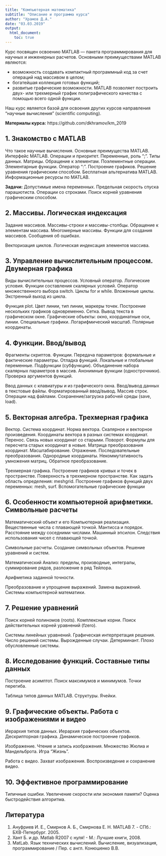 ```yaml
---
title: "Компьютерная математика"
subtitle: "Описание и программа курса"
author: "Храмов Д.А."
date: "03.03.2019"
output: 
  html_document:
    toc: true
---
```



Курс посвящен освоению MATLAB — пакета программирования для научных и инженерных расчетов. Основными преимуществами MATLAB являются:

* возможность создавать компактный программный код за счет операций над массивом в целом;
* богатейшая коллекция готовых функций;
* развитые графические возможности. MATLAB позволяет построить двух- или трехмерный график полиграфического качества с помощью всего одной функции.

Наш курс является базой для освоения других курсов направления "научные вычисления" (scientific computing).

**Материалы курса:** https://github.com/dkhramov/km_2019


## 1. Знакомство с MATLAB

Что такое научные вычисления. Основные преимущества MATLAB. Интерфейс MATLAB. Операции и приоритет. Переменные, роль ";". Типы данных. Матрицы. Обращение к элементам. Поэлементные операции. Элементарные функции. Оператор ":". Построение графиков. Решение уравнения графическим способом. Бесплатная альтернатива MATLAB. Информационные ресурсы по MATLAB.

**Задачи:** Допустимые имена переменных. Предельная скорость спуска парашютиста. Операции со строками. Поиск корней уравнения графическим способом.


## 2. Массивы. Логическая индексация

Задание массивов. Массивы-строки и массивы-столбцы. Обращение к элементам массива. Многомерные массивы. Функции для создания массивов. Сообщения об ошибках.

Векторизация циклов. Логическая индексация элементов массива.


## 3. Управление вычислительным процессом. Двумерная графика

Виды вычислительных процессов. Условный оператор. Логические условия. Функции составления скалярных условий. Оператор множественного выбора switch. Циклы for и while. Вложенные циклы. Экстренный выход из цикла.

Функция plot. Цвет линии, тип линии, маркеры точек. Построение нескольких графиков одновременно. Сетка. Вывод текста в графическом окне. Графические объекты: окно, координатные оси, линии. Специальные графики. Логарифмический масштаб. Полярные координаты.


## 4. Функции. Ввод/вывод

Фрагменты скриптов. Функции. Передача параметров: формальные и фактические параметры. Отладка функций. Локальные и глобальные переменные. Подфункции (субфункции). Объединение набора скалярных параметров в массив. Анонимные функции (однострочники). Проверка аргументов функций.

Ввод данных с клавиатуры и из графического окна. Ввод/вывод данных в текстовые файлы. Форматированный ввод/вывод. Массив строк. Операции над файлами. Сохранение/загрузка рабочей среды (save, load).


## 5. Векторная алгебра. Трехмерная графика

Вектор. Система координат. Норма вектора. Скалярное и векторное произведения. Координаты вектора в разных системах координат. Перенос. Связь новых координат со старыми. Поворот. Формулы для пересчета старых координат в новые. Матрица преобразования координат. Масштабирование. Отражение. Последовательные преобразования. Однородные координаты. Некоммутативность умножения матриц. Обратное преобразование.

Трехмерная графика. Построение графиков кривых и точек в пространстве. Поверхность в трехмерном пространстве. Как задать область определения: meshgrid. Построение графиков функций двух переменных: mesh, surf. Вспомогательные графические функции


## 6. Особенности компьютерной арифметики. Символьные расчеты

Математический объект и его Компьютерная реализация. Вещественные числа с плавающей точкой. Мантисса и порядок. Расстояние между соседними числами. Машинный эпсилон. Следствия использования чисел с плавающей точкой.

Символьные расчеты. Создание символьных объектов. Решение уравнений и систем. 

Математический Анализ: пределы, производные, интегралы, суммирование рядов, разложение в ряд Тейлора. 

Арифметика заданной точности.

Преобразование и упрощение выражений. Замена выражений. Системы компьютерной математики.


## 7. Решение уравнений

Поиск корней полиномов (roots). Комплексные корни. Поиск действительных корней уравнений (fzero). 

Системы линейных уравнений. Графическая интерпретация решения. Число решений системы. Вырожденные случаи. Детерминант. Плохо обусловленные системы.


## 8. Исследование функций. Составные типы данных

Построение асимптот. Поиск максимумов и минимумов. Точки перегиба.

Таблица типов данных MATLAB. Структуры. Ячейки.


## 9. Графические объекты. Работа с изображениями и видео

Иерархия типов данных. Иерархия графических объектов. Дескрипторная графика. Динамическое построение графиков.

Изображение. Чтение и запись изображения. Множество Жюлиа и Мандельброта. Игра "Жизнь".

Работа с видео. Захват изображения. Воспроизведение и сохранение видео.


## 10. Эффективное программирование

Типичные ошибки. Увеличение скорости или экономия памяти? Оценка быстродействия алгоритма.


## Литература

1. Ануфриев И. Е., Смирнов А. Б., Смирнова Е. Н. MATLAB 7. - СПб.: БХВ-Петербург. 2005.
2. Хант Б. и др. Matlab R2007 с нуля! - М.: Лучшие книги, 2008.
3. MatLab. Язык технических вычислений. Вычисление, визуализация, программирование / Пер. с англ. Конюшенко В.В.

